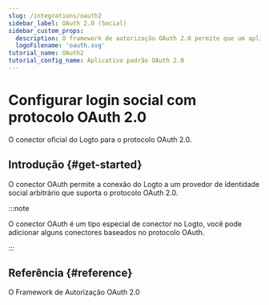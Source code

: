 ```yaml
---
slug: /integrations/oauth2
sidebar_label: OAuth 2.0 (Social)
sidebar_custom_props:
  description: O framework de autorização OAuth 2.0 permite que um aplicativo de terceiros obtenha acesso limitado a um serviço HTTP.
  logoFilename: 'oauth.svg'
tutorial_name: OAuth2
tutorial_config_name: Aplicativo padrão OAuth 2.0
---
```




# Configurar login social com protocolo OAuth 2.0

O conector oficial do Logto para o protocolo OAuth 2.0.

<GuideTip />

## Introdução \{#get-started}

O conector OAuth permite a conexão do Logto a um provedor de identidade social arbitrário que suporta o protocolo OAuth 2.0.

:::note

O conector OAuth é um tipo especial de conector no Logto, você pode adicionar alguns conectores baseados no protocolo OAuth.

:::

<Integration />

## Referência \{#reference}

<Url href="https://www.rfc-editor.org/rfc/rfc6749">O Framework de Autorização OAuth 2.0</Url>
